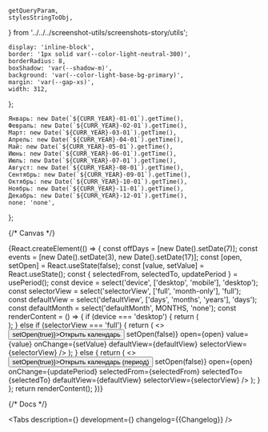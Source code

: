 
    getQueryParam,
    stylesStringToObj,
} from '../../../screenshot-utils/screenshots-story/utils';

<Meta title='Components/Calendar' component={Calendar} id='Calendar' />

    display: 'inline-block',
    border: '1px solid var(--color-light-neutral-300)',
    borderRadius: 8,
    boxShadow: 'var(--shadow-m)',
    background: 'var(--color-light-base-bg-primary)',
    margin: 'var(--gap-xs)',
    width: 312,
};


    Январь: new Date(`${CURR_YEAR}-01-01`).getTime(),
    Февраль: new Date(`${CURR_YEAR}-02-01`).getTime(),
    Март: new Date(`${CURR_YEAR}-03-01`).getTime(),
    Апрель: new Date(`${CURR_YEAR}-04-01`).getTime(),
    Май: new Date(`${CURR_YEAR}-05-01`).getTime(),
    Июнь: new Date(`${CURR_YEAR}-06-01`).getTime(),
    Июль: new Date(`${CURR_YEAR}-07-01`).getTime(),
    Август: new Date(`${CURR_YEAR}-08-01`).getTime(),
    Сентябрь: new Date(`${CURR_YEAR}-09-01`).getTime(),
    Октябрь: new Date(`${CURR_YEAR}-10-01`).getTime(),
    Ноябрь: new Date(`${CURR_YEAR}-11-01`).getTime(),
    Декабрь: new Date(`${CURR_YEAR}-12-01`).getTime(),
    none: 'none',
};

{/* Canvas */}

<Story name='Calendar'>
    {React.createElement(() => {
        const offDays = [new Date().setDate(7)];
        const events = [new Date().setDate(3), new Date().setDate(17)];
        const [open, setOpen] = React.useState(false);
        const [value, setValue] = React.useState();
        const { selectedFrom, selectedTo, updatePeriod } = usePeriod();
        const device = select('device', ['desktop', 'mobile'], 'desktop');
        const selectorView = select('selectorView', ['full', 'month-only'], 'full');
        const defaultView = select('defaultView', ['days', 'months', 'years'], 'days');
        const defaultMonth = select('defaultMonth', MONTHS, 'none');
        const renderContent = () => {
            if (device === 'desktop') {
                return (
                    <div
                        style={{
                            display: 'inline-block',
                            background: 'var(--color-light-base-bg-primary)',
                            width: 312,
                            ...stylesStringToObj(getQueryParam('wrapperStyles')),
                        }}
                    >
                        <div style={WRAPPER_STYLES}>
                            <Calendar
                                defaultMonth={
                                    defaultMonth === 'none' ? undefined : Number(defaultMonth)
                                }
                                value={value}
                                onChange={setValue}
                                offDays={offDays}
                                events={events}
                                defaultView={defaultView}
                                selectorView={selectorView}
                                responsive={true}
                                showCurrentYearSelector={boolean('showCurrentYearSelector', false)}
                            />
                        </div>
                    </div>
                );
            } else if (selectorView === 'full') {
                return (
                    <>
                        <Button onClick={() => setOpen(true)}>Открыть календарь</Button>
                        <CalendarMobile
                            onClose={() => setOpen(false)}
                            open={open}
                            value={value}
                            onChange={setValue}
                            defaultView={defaultView}
                            selectorView={selectorView}
                        />
                    </>
                );
            } else {
                return (
                    <>
                        <Button onClick={() => setOpen(true)}>Открыть календарь (период)</Button>
                        <CalendarMobile
                            onClose={() => setOpen(false)}
                            open={open}
                            onChange={updatePeriod}
                            selectedFrom={selectedFrom}
                            selectedTo={selectedTo}
                            defaultView={defaultView}
                            selectorView={selectorView}
                        />
                    </>
                );
            }
        };
        return renderContent();
    })}
</Story>

{/* Docs */}

<ComponentHeader name='Calendar' children='Компонент для выбора даты и диапазона дат.' />

<Tabs
    description={<Description />}
    development={<Development />}
    changelog={<Markdown>{Changelog}</Markdown>}
/>
